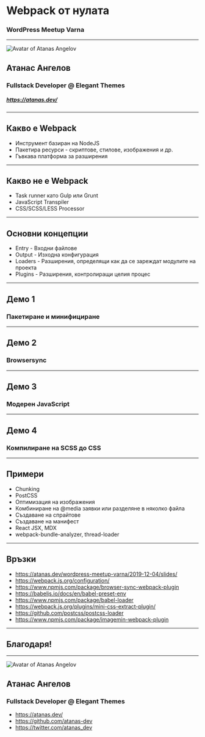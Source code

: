 

<Head>
  <title>Webpack от нулата | WordPress Meetup Varna</title>
</Head>

# Webpack от нулата
### WordPress Meetup Varna

---

<div className="profile">
  <img src={avatar} alt="Avatar of Atanas Angelov" className="profile__avatar" />

  <h2 className="profile__name">Атанас Ангелов</h2>

  <h3 className="profile__title">Fullstack Developer @ Elegant Themes</h3>

  <h5>
    <a href="https://atanas.dev/" target="_blank" rel="noopener noreferrer">https://atanas.dev/</a>
  </h5>
</div>

---

## Какво е Webpack

- Инструмент базиран на NodeJS
- Пакетира ресурси - скриптове, стилове, изображения и др.
- Гъвкава платформа за разширения
---

## Какво не е Webpack

- Task runner като Gulp или Grunt
- JavaScript Transpiler
- CSS/SCSS/LESS Processor

---

## Основни концепции

- Entry - Входни файлове
- Output - Изходна конфигурация
- Loaders - Разширения, определящи как да се зареждат модулите на проекта
- Plugins - Разширения, контролиращи целия процес

---

## Демо 1
### Пакетиране и минифициране

---

## Демо 2
### Browsersync

---

## Демо 3
### Модерен JavaScript

---

## Демо 4
### Компилиране на SCSS до CSS

---

## Примери

- Chunking
- PostCSS
- Оптимизация на изображения
- Комбиниране на @media заявки или разделяне в няколко файла
- Създаване на спрайтове
- Създаване на манифест
- React JSX, MDX
- webpack-bundle-analyzer, thread-loader

---

## Връзки

<ul className="links">
    <li><a href="https://atanas.dev/wordpress-meetup-varna/2019-12-04/slides/" target="_blank" rel="noopener noreferrer">https://atanas.dev/wordpress-meetup-varna/2019-12-04/slides/</a></li>
    <li><a href="https://webpack.js.org/configuration/" target="_blank" rel="noopener noreferrer">https://webpack.js.org/configuration/</a></li>
    <li><a href="https://www.npmjs.com/package/browser-sync-webpack-plugin" target="_blank" rel="noopener noreferrer">https://www.npmjs.com/package/browser-sync-webpack-plugin</a></li>
    <li><a href="https://babeljs.io/docs/en/babel-preset-env" target="_blank" rel="noopener noreferrer">https://babeljs.io/docs/en/babel-preset-env</a></li>
    <li><a href="https://www.npmjs.com/package/babel-loader" target="_blank" rel="noopener noreferrer">https://www.npmjs.com/package/babel-loader</a></li>
    <li><a href="https://webpack.js.org/plugins/mini-css-extract-plugin/" target="_blank" rel="noopener noreferrer">https://webpack.js.org/plugins/mini-css-extract-plugin/</a></li>
    <li><a href="https://github.com/postcss/postcss-loader" target="_blank" rel="noopener noreferrer">https://github.com/postcss/postcss-loader</a></li>
    <li><a href="https://www.npmjs.com/package/imagemin-webpack-plugin" target="_blank" rel="noopener noreferrer">https://www.npmjs.com/package/imagemin-webpack-plugin</a></li>
</ul>

---

## Благодаря!

---

<div className="profile">
  <img src={avatar} alt="Avatar of Atanas Angelov" className="profile__avatar" />

  <h2 className="profile__name">Атанас Ангелов</h2>

  <h3 className="profile__title">Fullstack Developer @ Elegant Themes</h3>

  <ul classname="profile__links">
    <li>
      <i class="fas fa-globe-europe"></i> <a href="https://atanas.dev/" target="_blank" rel="noopener noreferrer">https://atanas.dev/</a>
    </li>
    <li>
      <i class="fab fa-github"></i> <a href="https://github.com/atanas-dev" target="_blank" rel="noopener noreferrer">https://github.com/atanas-dev</a>
    </li>
    <li>
      <i class="fab fa-twitter"></i> <a href="https://twitter.com/atanas_dev" target="_blank" rel="noopener noreferrer">https://twitter.com/atanas_dev</a>
    </li>
  </ul>
</div>
